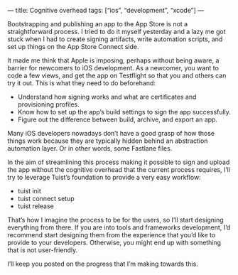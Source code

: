 —
title: Cognitive overhead
tags: [“ios”, “development”, “xcode”]
—

Bootstrapping and publishing an app to the App Store is not a straightforward process. I tried to do it myself yesterday and a lazy me got stuck when I had to create signing artifacts, write automation scripts, and set up things on the App Store Connect side.

It made me think that Apple is imposing, perhaps without being aware, a barrier for newcomers to iOS development. As a newcomer, you want to code a few views, and get the app on Testflight so that you and others can try it out. This is what they need to do beforehand:

- Understand how signing works and what are certificates and provisioning profiles.
- Know how to set up the app’s build settings to sign the app successfully.
- Figure out the difference between build, archive, and export an app.

Many iOS developers nowadays don’t have a good grasp of how those things work because they are typically hidden behind an abstraction automation layer. Or in other words, some Fastlane files.

In the aim of streamlining this process making it possible to sign and upload the app without the cognitive overhead that the current process requires, I’ll try to leverage Tuist’s foundation to provide a very easy workflow:

- tuist init
- tuist connect setup
- tuist release

That’s how I imagine the process to be for the users, so I’ll start designing everything from there.
If you are into tools and frameworks development, I’d recommend start designing them from the experience that you’d like to provide to your developers. Otherwise, you might end up with something that is not user-friendly.

I’ll keep you posted on the progress that I’m making towards this.